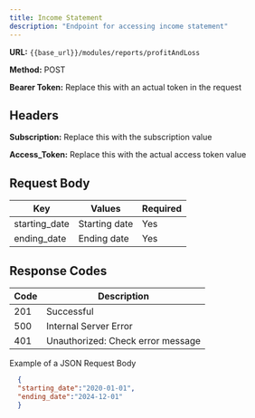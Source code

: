 ```yaml
---
title: Income Statement
description: "Endpoint for accessing income statement"
---
```


**URL:** `{{base_url}}/modules/reports/profitAndLoss`  <br />

**Method:** POST <br />

**Bearer Token:** Replace this with an actual token in the request

## Headers
**Subscription:** Replace this with the subscription value <br />

**Access_Token:** Replace this with the actual access token value

## Request Body

| Key           | Values                          | Required |
| ------------- | ------------------------------- | -------- |
| starting_date | Starting date                   | Yes      |
| ending_date   | Ending date                     | Yes      |

## Response Codes

| Code | Description                        |
| ---- | ---------------------------------- |
| 201  | Successful                         |
| 500  | Internal Server Error              |
| 401  | Unauthorized: Check error message  |


Example of a JSON Request Body

  ```json 
    {
    "starting_date":"2020-01-01",
    "ending_date":"2024-12-01"
    }


